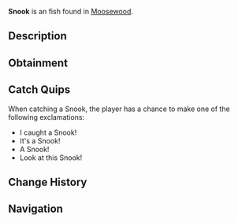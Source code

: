 {{FishInfobox
|image          = Snook.png
|rarity         = Unusual
|sea            = First Sea
|location       = [[Moosewood]]
|sublocation    = 
|sources        = Fishing Rod
|radar_location = 
|xp             = 45
|weather        = Clear, Foggy
|time           = 
|season         = Spring
|bait           = Shrimp
|base_weight    = 7
|base_value     = 110
|weight_range   = 4
|base_chance    = 45
|base_resil     = 85
}}
'''Snook''' is an {{Rarity|Unusual}} fish found in [[Moosewood]].

== Description ==
{{Description|The Common Snook is a cute salt water swimmer found commonly near Moosewood Docks. They are easy noticeable due to their thin black stripe across their body, and easily catchable due to schools during spawning season in spring.|Bestiary Entry}}

== Obtainment ==
{{Description|Can be found close to ocean docks of Moosewood.|Bestiary Hint}}
{{Fish Availability|
Moosewood/Docks
|top_rods      = 
Astralhook Rod\104350.92\208051.7;
Champions Rod\100618.13\97367.64;
Ethereal Prism Rod\100035\171364.57;
Celestial Rod\99610.26\97544.45;
Ice Warpers Rod\98920.58\96869.08;
Training Rod\82023.85\126898.79;
Fortune Rod\55556.68\110767.23;
Leviathan's Fang Rod\92603.58\111885.04;
Avalanche Rod\96457.29\76492.86;
Depthseeker Rod\95531.19\70414.45;
No-Life Rod\90612.77\90612.77;
Seraphic Rod\90194.3\90194.3;
Verdant Shear Rod\90151.65\77110.6;
Challenger's Rod\82555.97\82555.97;
Rod Of The Forgotten Fang\82360.07\82360.07;
Blazebringer Rod\80005.95\72687.23;
Zeus Rod\79495.44\76980.94;
Volcanic Rod\77647.43\58468.82;
Rod Of The Depths\74972.43\74972.43;
Rod Of The Exalted One\72618.38\78621.14;
Trident Rod\65778.24\63248.13;
Free Spirit Rod\64982.15\63154.26;
Steady Rod\48295.24\48295.24
|recommended   = Ethereal Prism Rod
}}

== Catch Quips ==
When catching a Snook, the player has a chance to make one of the following exclamations:
* I caught a Snook!
* It's a Snook!
* A Snook!
* Look at this Snook!

== Change History ==
{{Change History|{{subst:Current Version}}}}

== Navigation ==
{{Fish Navbox|Moosewood}}